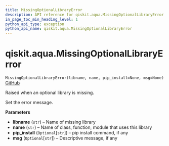 ```yaml
---
title: MissingOptionalLibraryError
description: API reference for qiskit.aqua.MissingOptionalLibraryError
in_page_toc_min_heading_level: 1
python_api_type: exception
python_api_name: qiskit.aqua.MissingOptionalLibraryError
---
```


# qiskit.aqua.MissingOptionalLibraryError

<span id="qiskit.aqua.MissingOptionalLibraryError" />

`MissingOptionalLibraryError(libname, name, pip_install=None, msg=None)` [GitHub](https://github.com/qiskit-community/qiskit-aqua/tree/stable/0.9/qiskit/aqua/missing_optional_library_error.py "view source code")

Raised when an optional library is missing.

Set the error message.

**Parameters**

*   **libname** (`str`) – Name of missing library
*   **name** (`str`) – Name of class, function, module that uses this library
*   **pip\_install** (`Optional`\[`str`]) – pip install command, if any
*   **msg** (`Optional`\[`str`]) – Descriptive message, if any

